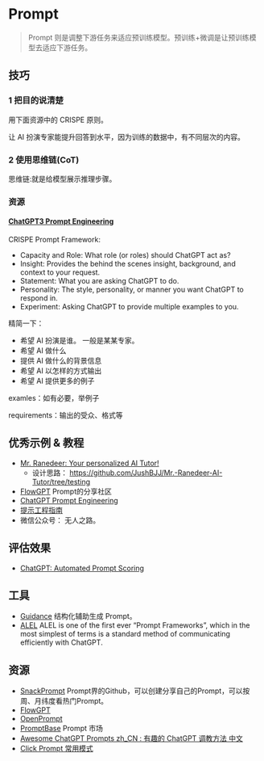 # Prompt
> Prompt 则是调整下游任务来适应预训练模型。预训练+微调是让预训练模型去适应下游任务。

## 技巧
### 1 把目的说清楚
用下面资源中的 CRISPE 原则。

让 AI 扮演专家能提升回答到水平，因为训练的数据中，有不同层次的内容。

### 2 使用思维链(CoT)
思维链:就是给模型展示推理步骤。

### 资源
#### [ChatGPT3 Prompt Engineering](https://github.com/mattnigh/ChatGPT3-Free-Prompt-List)
CRISPE Prompt Framework:
* Capacity and Role: What role (or roles) should ChatGPT act as? 
* Insight: Provides the behind the scenes insight, background, and context to your request.
* Statement: What you are asking ChatGPT to do.
* Personality: The style, personality, or manner you want ChatGPT to respond in.
* Experiment: Asking ChatGPT to provide multiple examples to you.

精简一下：
* 希望 AI 扮演是谁。 一般是某某专家。
* 希望 AI 做什么
* 提供 AI 做什么的背景信息
* 希望 AI 以怎样的方式输出
* 希望 AI 提供更多的例子

examles：如有必要，举例子

requirements：输出的受众、格式等

## 优秀示例 & 教程
* [Mr. Ranedeer: Your personalized AI Tutor!](https://github.com/JushBJJ/Mr.-Ranedeer-AI-Tutor)
    * 设计思路： https://github.com/JushBJJ/Mr.-Ranedeer-AI-Tutor/tree/testing
* [FlowGPT](https://flowgpt.com/) Prompt的分享社区
* [ChatGPT Prompt Engineering](https://github.com/dair-ai/Prompt-Engineering-Guide/blob/main/guides/prompts-chatgpt.md)
* [提示工程指南](https://www.promptingguide.ai/zh)
* 微信公众号： 无人之路。

## 评估效果
* [ChatGPT: Automated Prompt Scoring](https://towardsdatascience.com/chatgpt-automated-prompt-scoring-c972f9ee2c4f)

## 工具
* [Guidance](https://github.com/microsoft/guidance/tree/main) 结构化辅助生成 Prompt。
* [ALEL](https://alel.gitbook.io/alel-v.1.4/introduction-to-alel/what-is-alel) ALEL is one of the first ever “Prompt Frameworks”, which in the most simplest of terms is a standard method of communicating efficiently with ChatGPT.

## 资源
* [SnackPrompt](https://snackprompt.com) Prompt界的Github，可以创建分享自己的Prompt，可以按周、月纬度看热门Prompt。 
* [FlowGPT](https://flowgpt.com/)
* [OpenPrompt](https://openprompt.co/)
* [PromptBase](https://promptbase.com/) Prompt 市场
* [Awesome ChatGPT Prompts zh_CN : 有趣的 ChatGPT 调教方法 中文](https://github.com/L1Xu4n/Awesome-ChatGPT-prompts-ZH_CN)
* [Click Prompt 常用模式](https://www.clickprompt.org/zh-CN/chatgpt-general/)